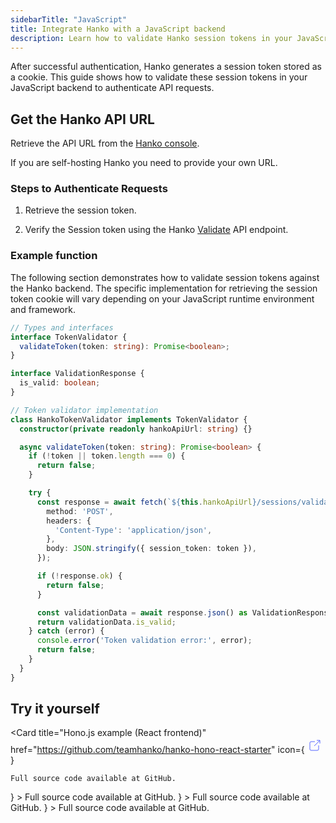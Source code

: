 ```yaml
---
sidebarTitle: "JavaScript"
title: Integrate Hanko with a JavaScript backend
description: Learn how to validate Hanko session tokens in your JavaScript/Node.js backend to authenticate API requests.
---
```


<Snippet file="backend-integration-about.mdx" />

After successful authentication, Hanko generates a session token stored as a cookie. This guide shows how to validate these session tokens in your JavaScript backend to authenticate API requests.

## Get the Hanko API URL

Retrieve the API URL from the [Hanko console](https://cloud.hanko.io/).

<Note>If you are self-hosting Hanko you need to provide your own URL.</Note>

### Steps to Authenticate Requests

1. Retrieve the session token.

2. Verify the Session token using the Hanko [Validate](/api-reference/public/session-management/validate-a-session-1) API endpoint.

### Example function

The following section demonstrates how to validate session tokens against the Hanko backend.
The specific implementation for retrieving the session token cookie will vary depending on your JavaScript runtime environment and framework.

```ts index.ts
// Types and interfaces
interface TokenValidator {
  validateToken(token: string): Promise<boolean>;
}

interface ValidationResponse {
  is_valid: boolean;
}

// Token validator implementation
class HankoTokenValidator implements TokenValidator {
  constructor(private readonly hankoApiUrl: string) {}

  async validateToken(token: string): Promise<boolean> {
    if (!token || token.length === 0) {
      return false;
    }

    try {
      const response = await fetch(`${this.hankoApiUrl}/sessions/validate`, {
        method: 'POST',
        headers: {
          'Content-Type': 'application/json',
        },
        body: JSON.stringify({ session_token: token }),
      });

      if (!response.ok) {
        return false;
      }

      const validationData = await response.json() as ValidationResponse;
      return validationData.is_valid;
    } catch (error) {
      console.error('Token validation error:', error);
      return false;
    }
  }
}
```

## Try it yourself

<Card
    title="Hono.js example (React frontend)"
    href="https://github.com/teamhanko/hanko-hono-react-starter"
    icon={
        <svg xmlns="http://www.w3.org/2000/svg"
             className="icon icon-tabler icon-tabler-external-link"
             width="24"
             height="24"
             viewBox="0 0 24 24"
             strokeWidth="2"
             stroke="#5465FF"
             fill="none"
             strokeLinecap="round"
             strokeLinejoin="round"
        >
            <path stroke="none" d="M0 0h24v24H0z" fill="none"></path>
            <path d="M12 6h-6a2 2 0 0 0 -2 2v10a2 2 0 0 0 2 2h10a2 2 0 0 0 2 -2v-6"></path>
            <path d="M11 13l9 -9"></path>
            <path d="M15 4h5v5"></path>
        </svg>
    }
>
    Full source code available at GitHub.
</Card>
<Card
    title="Node and Express.js example (React frontend)"
    href="https://github.com/teamhanko/hanko-react-express-starter"
    icon={
        <svg
            xmlns="http://www.w3.org/2000/svg"
            className="icon icon-tabler icon-tabler-external-link"
            width="24"
            height="24"
            viewBox="0 0 24 24"
            strokeWidth="2"
            stroke="#5465FF"
            fill="none"
            strokeLinecap="round"
            strokeLinejoin="round"
        >
            <path stroke="none" d="M0 0h24v24H0z" fill="none"></path>
            <path d="M12 6h-6a2 2 0 0 0 -2 2v10a2 2 0 0 0 2 2h10a2 2 0 0 0 2 -2v-6"></path>
            <path d="M11 13l9 -9"></path>
            <path d="M15 4h5v5"></path>
        </svg>
    }
>
    Full source code available at GitHub.
</Card>
<Card
    title="Node and Express.js example (Vue frontend)"
    href="https://github.com/teamhanko/hanko-vue-express-starter"
    icon={
        <svg
            xmlns="http://www.w3.org/2000/svg"
            className="icon icon-tabler icon-tabler-external-link"
            width="24"
            height="24"
            viewBox="0 0 24 24"
            strokeWidth="2"
            stroke="#5465FF"
            fill="none"
            strokeLinecap="round"
            strokeLinejoin="round"
        >
            <path stroke="none" d="M0 0h24v24H0z" fill="none"></path>
            <path d="M12 6h-6a2 2 0 0 0 -2 2v10a2 2 0 0 0 2 2h10a2 2 0 0 0 2 -2v-6"></path>
            <path d="M11 13l9 -9"></path>
            <path d="M15 4h5v5"></path>
        </svg>
    }
>
    Full source code available at GitHub.
</Card>
<Card
    title="Node and Express.js example (Svelte frontend)"
    href="https://github.com/teamhanko/hanko-svelte-express-starter"
    icon={
        <svg
            xmlns="http://www.w3.org/2000/svg"
            className="icon icon-tabler icon-tabler-external-link"
            width="24"
            height="24"
            viewBox="0 0 24 24"
            strokeWidth="2"
            stroke="#5465FF"
            fill="none"
            strokeLinecap="round"
            strokeLinejoin="round"
        >
            <path stroke="none" d="M0 0h24v24H0z" fill="none"></path>
            <path d="M12 6h-6a2 2 0 0 0 -2 2v10a2 2 0 0 0 2 2h10a2 2 0 0 0 2 -2v-6"></path>
            <path d="M11 13l9 -9"></path>
            <path d="M15 4h5v5"></path>
        </svg>
    }
>
    Full source code available at GitHub.
</Card>
